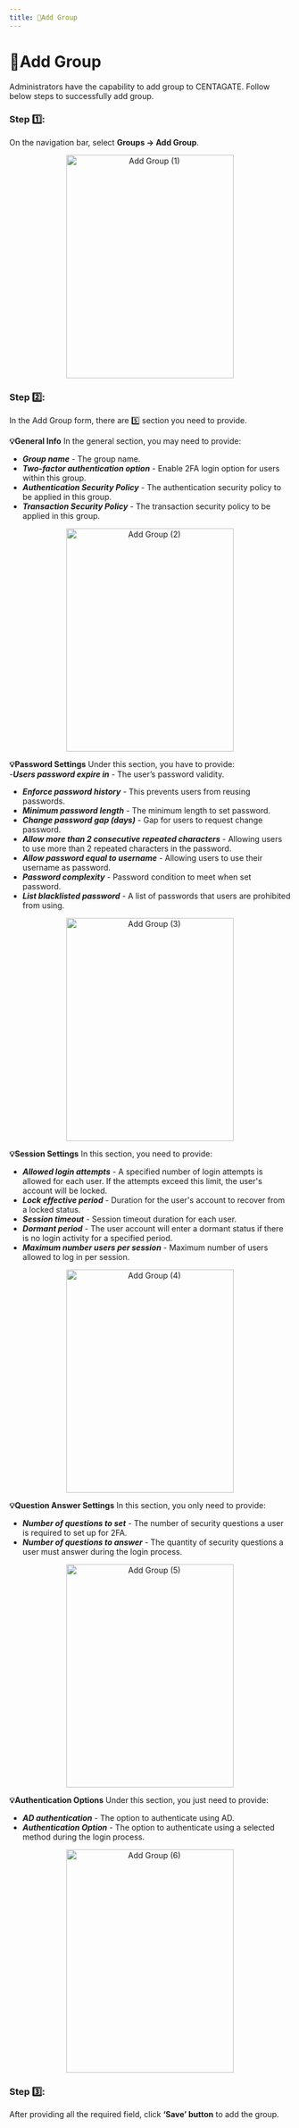 ```yaml
---
title: 👥Add Group
---
```


# 👥Add Group

Administrators have the capability to add group to CENTAGATE. Follow below steps to successfully add group.

### Step 1️⃣: 
On the navigation bar, select **Groups → Add Group**.

&#x20;    
<p align="center">
  <img 
    src="https://raw.githubusercontent.com/signingclouddev/CentagateDocs/main/image/1.5 Hanbook/group1.png" 
    width="300" 
    height="400" 
    alt="Add Group (1)"
  />
</p>

### Step 2️⃣: 
In the Add Group form, there are 5️⃣ section you need to provide.

**💡General Info**
In the general section, you may need to provide:
- ***Group name*** - The group name.
- ***Two-factor authentication option*** - Enable 2FA login option for users within this group.
- ***Authentication Security Policy*** - The authentication security policy to be applied in this group.
- ***Transaction Security Policy*** - The transaction security policy to be applied in this group.

&#x20;    
<p align="center">
  <img 
    src="https://raw.githubusercontent.com/signingclouddev/CentagateDocs/main/image/1.5 Hanbook/group2.png" 
    width="300" 
    height="400" 
    alt="Add Group (2)"
  />
</p>


**💡Password Settings**
Under this section, you have to provide:  
-***Users password expire in*** - The user’s password validity.
- ***Enforce password history*** - This prevents users from reusing passwords.
- ***Minimum password length*** - The minimum length to set password.
- ***Change password gap (days)*** - Gap for users to request change password.
- ***Allow more than 2 consecutive repeated characters*** - Allowing users to use more than 2 repeated characters in the password. 
- ***Allow password equal to username*** - Allowing users to use their username as password.
- ***Password complexity*** - Password condition to meet when set password.
- ***List blacklisted password*** - A list of passwords that users are prohibited from using.

&#x20;    
<p align="center">
  <img 
    src="https://raw.githubusercontent.com/signingclouddev/CentagateDocs/main/image/1.5 Hanbook/group3.png" 
    width="300" 
    height="400" 
    alt="Add Group (3)"
  />
</p>


**💡Session Settings**
In this section, you need to provide:   
- ***Allowed login attempts*** - A specified number of login attempts is allowed for each user. If the attempts exceed this limit, the user's account will be locked.
- ***Lock effective period*** - Duration for the user's account to recover from a locked status.
- ***Session timeout*** - Session timeout duration for each user.
- ***Dormant period*** - The user account will enter a dormant status if there is no login activity for a specified period.
- ***Maximum number users per session*** - Maximum number of users allowed to log in per session.

&#x20;    
<p align="center">
  <img 
    src="https://raw.githubusercontent.com/signingclouddev/CentagateDocs/main/image/1.5 Hanbook/group4.png" 
    width="300" 
    height="400" 
    alt="Add Group (4)"
  />
</p>


**💡Question Answer Settings**
In this section, you only need to provide:
- ***Number of questions to set*** - The number of security questions a user is required to set up for 2FA.
- ***Number of questions to answer*** - The quantity of security questions a user must answer during the login process.

&#x20;    
<p align="center">
  <img 
    src="https://raw.githubusercontent.com/signingclouddev/CentagateDocs/main/image/1.5 Hanbook/group5.png" 
    width="300" 
    height="400" 
    alt="Add Group (5)"
  />
</p>


**💡Authentication Options**
Under this section, you just need to provide:  
- ***AD authentication*** - The option to authenticate using AD.
- ***Authentication Option*** - The option to authenticate using a selected method during the login process.

&#x20;    
<p align="center">
  <img 
    src="https://raw.githubusercontent.com/signingclouddev/CentagateDocs/main/image/1.5 Hanbook/group6.png" 
    width="300" 
    height="400" 
    alt="Add Group (6)"
  />
</p>


### Step 3️⃣: 
After providing all the required field, click **‘Save’ button** to add the group.
